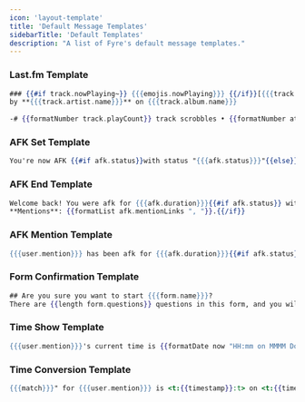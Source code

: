 ```yaml
---
icon: 'layout-template'
title: 'Default Message Templates'
sidebarTitle: 'Default Templates'
description: "A list of Fyre's default message templates."
---
```


### Last.fm Template
```handlebars
### {{#if track.nowPlaying~}} {{{emojis.nowPlaying}}} {{/if}}[{{{track.name}}}]({{track.url}}){{#if track.loved}} ♡{{/if}}
by **{{{track.artist.name}}}** on {{{track.album.name}}}
ㅤ
-# {{formatNumber track.playCount}} track scrobbles • {{formatNumber attributes.totalScrobbles}} total scrobbles
```

### AFK Set Template
```handlebars
You're now AFK {{#if afk.status}}with status "{{{afk.status}}}"{{else}}in {{{guild.name}}}{{/if}}.
```

### AFK End Template
```handlebars
Welcome back! You were afk for {{{afk.duration}}}{{#if afk.status}} with status "{{{afk.status}}}"{{/if}}.{{#if afk.mentionLinks}}
**Mentions**: {{formatList afk.mentionLinks ", "}}.{{/if}}
```

### AFK Mention Template
```handlebars
{{{user.mention}}} has been afk for {{{afk.duration}}}{{#if afk.status}} with status "{{{afk.status}}}"{{/if}}.
```

### Form Confirmation Template
```handlebars
## Are you sure you want to start {{{form.name}}}?
There are {{length form.questions}} questions in this form, and you will have 1 hour to complete it.
```

### Time Show Template
```handlebars
{{{user.mention}}}'s current time is {{formatDate now "HH:mm on MMMM Do" timeZone}}.
```

### Time Conversion Template
```handlebars
{{{match}}}" for {{{user.mention}}} is <t:{{timestamp}}:t> on <t:{{timestamp}}:D>.
```
